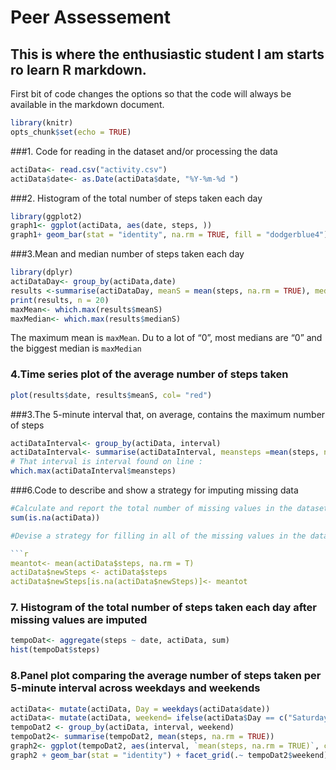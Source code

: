 # Peer Assessement

## This is where the enthusiastic student I am starts ro learn R markdown.

First bit of code changes the options so that the code will always be available 
in the markdown document.

```r
library(knitr)
opts_chunk$set(echo = TRUE)
```

###1. Code for reading in the dataset and/or processing the data

```r
actiData<- read.csv("activity.csv")
actiData$date<- as.Date(actiData$date, "%Y-%m-%d ")
```

###2. Histogram of the total number of steps taken each day
```r
library(ggplot2)
graph1<- ggplot(actiData, aes(date, steps, ))
graph1+ geom_bar(stat = "identity", na.rm = TRUE, fill = "dodgerblue4")

```

###3.Mean and median number of steps taken each day

```r
library(dplyr)
actiDataDay<- group_by(actiData,date)
results <-summarise(actiDataDay, meanS = mean(steps, na.rm = TRUE), medianS = median(steps, na.rm = TRUE) )
print(results, n = 20)
maxMean<- which.max(results$meanS)
maxMedian<- which.max(results$medianS)

```

The maximum mean is ` maxMean `. Du to a lot of "0", most medians are "0" and the biggest median is `maxMedian`

### 4.Time series plot of the average number of steps taken

```r
plot(results$date, results$meanS, col= "red")

```

###3.The 5-minute interval that, on average, contains the maximum number of steps
```r
actiDataInterval<- group_by(actiData, interval)
actiDataInterval<- summarise(actiDataInterval, meansteps =mean(steps, na.rm = TRUE))
# That interval is interval found on line :
which.max(actiDataInterval$meansteps)


```
###6.Code to describe and show a strategy for imputing missing data

```r
#Calculate and report the total number of missing values in the dataset (i.e. the total number of rows with NAs)
sum(is.na(actiData))

#Devise a strategy for filling in all of the missing values in the dataset + Create a new dataset that is equal to the original dataset but with the missing data filled in

```r
meantot<- mean(actiData$steps, na.rm = T)
actiData$newSteps <- actiData$steps
actiData$newSteps[is.na(actiData$newSteps)]<- meantot
```
### 7. Histogram of the total number of steps taken each day after missing values are imputed
```r
tempoDat<- aggregate(steps ~ date, actiData, sum)
hist(tempoDat$steps)

```

### 8.Panel plot comparing the average number of steps taken per 5-minute interval across weekdays and weekends
```r
actiData<- mutate(actiData, Day = weekdays(actiData$date))
actiData<- mutate(actiData, weekend= ifelse(actiData$Day == c("Saturday", "Sunday"), "weekend", "week"))
tempoDat2 <- group_by(actiData, interval, weekend)
tempoDat2<- summarise(tempoDat2, mean(steps, na.rm = TRUE))
graph2<- ggplot(tempoDat2, aes(interval, `mean(steps, na.rm = TRUE)`, color = weekend))
graph2 + geom_bar(stat = "identity") + facet_grid(.~ tempoDat2$weekend)

```



